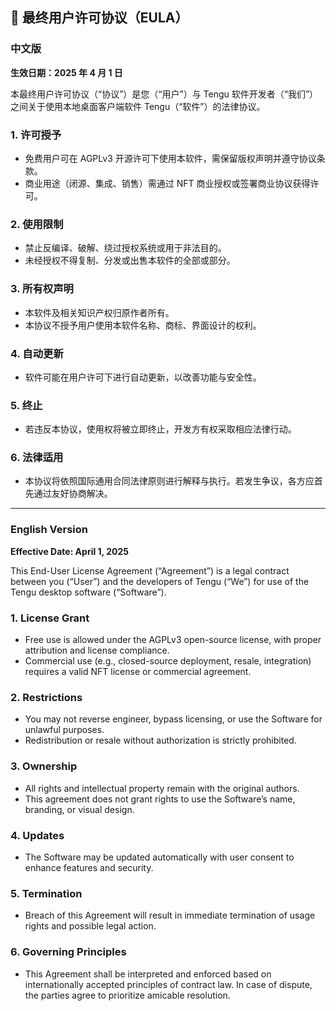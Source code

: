 ## 📜 最终用户许可协议（EULA）

### 中文版

**生效日期：2025 年 4 月 1 日**

本最终用户许可协议（“协议”）是您（“用户”）与 Tengu 软件开发者（“我们”）之间关于使用本地桌面客户端软件 Tengu（“软件”）的法律协议。

### 1. 许可授予
- 免费用户可在 AGPLv3 开源许可下使用本软件，需保留版权声明并遵守协议条款。
- 商业用途（闭源、集成、销售）需通过 NFT 商业授权或签署商业协议获得许可。

### 2. 使用限制
- 禁止反编译、破解、绕过授权系统或用于非法目的。
- 未经授权不得复制、分发或出售本软件的全部或部分。

### 3. 所有权声明
- 本软件及相关知识产权归原作者所有。
- 本协议不授予用户使用本软件名称、商标、界面设计的权利。

### 4. 自动更新
- 软件可能在用户许可下进行自动更新，以改善功能与安全性。

### 5. 终止
- 若违反本协议，使用权将被立即终止，开发方有权采取相应法律行动。

### 6. 法律适用
- 本协议将依照国际通用合同法律原则进行解释与执行。若发生争议，各方应首先通过友好协商解决。

---

### English Version

**Effective Date: April 1, 2025**

This End-User License Agreement (“Agreement”) is a legal contract between you (“User”) and the developers of Tengu (“We”) for use of the Tengu desktop software (“Software”).

### 1. License Grant
- Free use is allowed under the AGPLv3 open-source license, with proper attribution and license compliance.
- Commercial use (e.g., closed-source deployment, resale, integration) requires a valid NFT license or commercial agreement.

### 2. Restrictions
- You may not reverse engineer, bypass licensing, or use the Software for unlawful purposes.
- Redistribution or resale without authorization is strictly prohibited.

### 3. Ownership
- All rights and intellectual property remain with the original authors.
- This agreement does not grant rights to use the Software’s name, branding, or visual design.

### 4. Updates
- The Software may be updated automatically with user consent to enhance features and security.

### 5. Termination
- Breach of this Agreement will result in immediate termination of usage rights and possible legal action.

### 6. Governing Principles
- This Agreement shall be interpreted and enforced based on internationally accepted principles of contract law. In case of dispute, the parties agree to prioritize amicable resolution.
